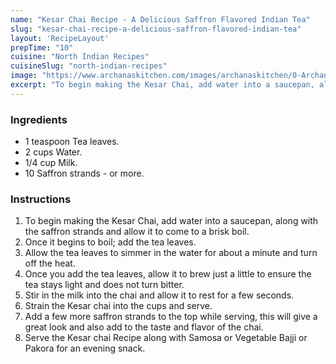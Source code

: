 ---
name: "Kesar Chai Recipe - A Delicious Saffron Flavored Indian Tea"
slug: "kesar-chai-recipe-a-delicious-saffron-flavored-indian-tea"
layout: 'RecipeLayout'
prepTime: "10"
cuisine: "North Indian Recipes"
cuisineSlug: "north-indian-recipes"
image: "https://www.archanaskitchen.com/images/archanaskitchen/0-Archanas-Kitchen-Recipes/Kesai_Chai_Recipe_Indian_Style_Saffron_Tea-1.jpg"
excerpt: "To begin making the Kesar Chai, add water into a saucepan, along with the saffron strands and allow it to come to a brisk boil"
---

### Ingredients

- 1 teaspoon Tea leaves.
- 2 cups Water.
- 1/4 cup Milk.
- 10 Saffron strands - or more.

### Instructions

1. To begin making the Kesar Chai, add water into a saucepan, along with the saffron strands and allow it to come to a brisk boil.
1. Once it begins to boil; add the tea leaves.
1. Allow the tea leaves to simmer in the water for about a minute and turn off the heat.
1. Once you add the tea leaves, allow it to brew just a little to ensure the tea stays light and does not turn bitter.
1. Stir in the milk into the chai and allow it to rest for a few seconds.
1. Strain the Kesar chai into the cups and serve.
1. Add a few more saffron strands to the top while serving, this will give a great look and also add to the taste and flavor of the chai.
1. Serve the Kesar chai Recipe along with Samosa or Vegetable Bajji or Pakora for an evening snack.
